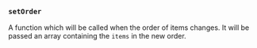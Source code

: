 ### `setOrder`

A function which will be called when the order of items changes. It will be
passed an array containing the `items` in the new order.
